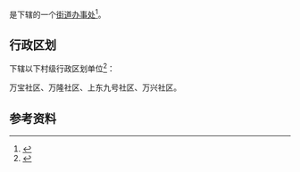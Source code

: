 {{中国乡级行政区|23/06/02/013/000}}

'''{{PAGENAMEBASE}}'''是{{PRC admin/fullname|23/06/02/013/000|3}}下辖的一个[[街道办事处|街道办事处]]<ref>{{PRC admin/ref sgc|{{PRC admin/parent|23/06/02/013/000}}}}</ref>。

== 行政区划 ==
{{PAGENAMEBASE}}下辖以下村级行政区划单位<ref>{{PRC admin/ref sgc|23/06/02/013/000}}</ref>：

万宝社区、万隆社区、上东九号社区、万兴社区。

== 参考资料 ==
{{reflist}}

{{黑龙江行政区划小作品}}
{{PRC admin/navcat|23/06/02/013/000}}